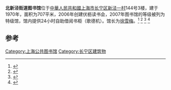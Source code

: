 '''北新泾街道图书馆'''位于[[中華人民共和國|中華人民共和國]][[上海市|上海市]][[长宁区|长宁区]][[新泾一村|新泾一村]]144号3楼，建于1970年，面积为707平米，2006年创建伏枥读书会，2007年图书馆的等级被列为特级馆，馆内提供24小时自助借阅书柜（歌德机）。馆长为[[徐雪梅|徐雪梅]]。<ref>{{cite web|url=http://city.021east.com/gk/20181022/u1a14319004.html|title=长宁这里居民的“锦鲤”真不少 “高手”更是不得了-区域频道-东方网|website=city.021east.com|accessdate=2020-10-18|archive-date=2020-10-18|archive-url=https://web.archive.org/web/20201018221502/http://city.021east.com/gk/20181022/u1a14319004.html|dead-url=no}}</ref>
<ref>{{cite web|url=http://www.sohu.com/a/164554307_391447|title=这是阿拉长宁独特的味道……|website=www.sohu.com|accessdate=2020-10-18|archive-date=2020-10-18|archive-url=https://web.archive.org/web/20201018140617/https://www.sohu.com/a/164554307_391447|dead-url=no}}</ref>
<ref>{{cite web|url=http://sh.sina.com.cn/news/m/2020-01-16/detail-iihnzahk4392262.shtml|title=沪已形成四级文化设施网络 实现中心城区10分钟服务圈|website=sh.sina.com.cn|accessdate=2020-10-18|archive-date=2020-10-19|archive-url=https://web.archive.org/web/20201019001729/http://sh.sina.com.cn/news/m/2020-01-16/detail-iihnzahk4392262.shtml|dead-url=no}}</ref>
<ref>{{Cite web |url=http://www.shcn.gov.cn/art/2019/8/26/art_7585_529220.html |title=存档副本 |accessdate=2020-10-18 |archive-date=2020-10-18 |archive-url=https://web.archive.org/web/20201018070036/http://www.shcn.gov.cn/art/2019/8/26/art_7585_529220.html |dead-url=no }}</ref>

== 参考 ==
{{reflist}}

[[Category:上海公共图书馆|Category:上海公共图书馆]]
[[Category:长宁区建筑物|Category:长宁区建筑物]]
{{SH-stub}}